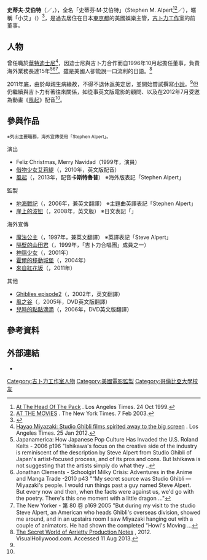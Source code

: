 {{noteTA
|G1=Ghibli
}}
{{Infobox ACG creator
|name=史蒂夫·艾伯特
|image_name=
|width=
|caption=
|job=娛樂主管
|job2=
|period=
|birthname=Stephen M. Alpert
|other_name={{lang|ja|スティーヴ・アルパート}}
|nickname={{lang|ja|アルちゃん}}
|foreign_name= {{lang|ja|スティーブ（ン）・アルパート}}
|english_name= Steve Alpert
|romaji= 
|sex=男
|date of birth={{Birth date and age|1950|4|19}}
|place of birth=
|date of death=
|place of death=
|nationality={{USA}}
|residence= 
|languages=[[英語|英語]]、[[日語|日語]]
|height=
|weight=
|website=
|spouse=
|parents = 
|relatives=
|educate=
*[[哥倫比亞大學|哥倫比亞大學]]管理研究所碩士<ref name="VisualGuide">{{Cite book |title={{lang|ja|風立ちぬビジュアルガイド}} |publisher=[[角川書店|角川書店]] |isbn=978-4-04-110510-8 |pages=60頁 |date=2013年7月20日 |accessdate=2013年8月15日 }}</ref>
|past=
*[[華特迪士尼|華特迪士尼]]主管
*[[吉卜力工作室|吉卜力工作室]]董事
|work=
*[[地海戰記|地海戰記]]
*[[崖上的波妞|崖上的波妞]]
*[[借物少女艾莉緹|借物少女艾莉緹]]
*[[風起|風起]]
|award=
}}
'''史蒂夫·艾伯特'''（{{lang-en|Steve Alpert}}／{{lang-ja|スティーブ・アルパート}}，{{bd|1950年|4月19日}}），全名「史蒂芬·M·艾伯特」（Stephen M. Alpert<ref>[http://articles.latimes.com/1999/oct/24/entertainment/ca-25526 At The Head Of The Pack] {{Wayback|url=http://articles.latimes.com/1999/oct/24/entertainment/ca-25526 |date=20131218104941 }}. Los Angeles Times. 24 Oct 1999.</ref><ref>[http://www.nytimes.com/2003/02/07/movies/at-the-movies.html AT THE MOVIES] {{Wayback|url=http://www.nytimes.com/2003/02/07/movies/at-the-movies.html |date=20131221000151 }}. The New York Times. 7 Feb 2003.</ref>／{{lang|ja|スティーブン・アルパート}}），暱稱「小艾」（{{lang|ja|アルちゃん}}）<ref name="aruchang">{{lang|ja|[http://ghibli.jpn.org/report/aruchang/ 【風立ちぬ】カストルプ誕生の話]. ジブリのせかい. 2013-07-15.}}</ref>，是過去居住在日本[[東京都|東京都]]的美國娛樂主管，[[吉卜力工作室|吉卜力工作室]]的前董事。

==人物==
曾任職於[[華特迪士尼|華特迪士尼]]<ref>[http://herocomplex.latimes.com/movies/hayao-miyazaki-studio-ghibli-films-spirited-away-to-the-big-screen/#/0 Hayao Miyazaki: Studio Ghibli films spirited away to the big screen] {{Wayback|url=http://herocomplex.latimes.com/movies/hayao-miyazaki-studio-ghibli-films-spirited-away-to-the-big-screen/#/0 |date=20130912230047 }}. Los Angeles Times.  25 Jan 2012.</ref>，因迪士尼與吉卜力合作而自1996年10月起擔任董事，負責海外業務長達15年{{r|aruchang}}<ref>Japanamerica: How Japanese Pop Culture Has Invaded the U.S.   Roland Kelts - 2006  p196 "Ishikawa's focus on the creative side of the industry is reminiscent of the description by Steve Alpert from Studio Ghibli of Japan's artist-focused process, and of its pros and cons. But Ishikawa is not suggesting that the artists simply do what they ..</ref><ref>Jonathan Clements - Schoolgirl Milky Crisis: Adventures in the Anime and Manga Trade -2010 p43 "“My secret source was Studio Ghibli — Miyazaki's people. I would run things past a guy named Steve Alpert. But every now and then, when the facts were against us, we'd go with the poetry. There's this one moment with a little dragon ..."</ref><ref>The New Yorker - 第 80 卷 p169  2005 "But during my visit to the studio Steve Alpert, an American who heads Ghibli's overseas division, showed me around, and in an upstairs room I saw Miyazaki hanging out with a couple of animators. He had shown the completed "Howl's Moving ...</ref>。雖是美國人卻能說一口流利的日語。<ref name="notes">[http://www.visualhollywood.com/movies_2012/secret_world_arrietty/notes.pdf The Secret World of Arrietty Production Notes] {{Wayback|url=http://www.visualhollywood.com/movies_2012/secret_world_arrietty/notes.pdf |date=20131213135553 }}, 2012.  VisualHollywood.com.  Accessed 11 Aug 2013.</ref>

2011年底，由於母親生病緣故，不得不退休返美定居，並開始嘗試撰寫[[小說|小說]]。<ref name="VisualGuide"/>{{r|aruchang}}但仍繼續與吉卜力有著往來關係，如從事英文版電影的顧問{{r|notes}}、以及在2012年7月受邀為動畫《[[風起|風起]]》配音<ref name="VisualGuide"/>。

==參與作品==
<div class="notice metadata"  id="spoiler"><small>※列出主要職務，海外宣傳使用「Stephen Alpert」。</small></div>
;演出
*Feliz Christmas, Merry Navidad（1999年，演員）
*[[借物少女艾莉緹|借物少女艾莉緹]]（{{lang|ja|借りぐらしのアリエッティ}}，2010年，英文版配音）
*[[風起|風起]]（{{lang|ja|風立ちぬ}}，2013年，配音'''卡斯特魯普'''） ※海外版表記「Stephen Alpert」

;監製
*[[地海戰記|地海戰記]]（{{lang|ja|ゲド戦記}}，2006年，兼英文翻譯） ※主題曲英譯表記「Stephen Alpert」
*[[崖上的波妞|崖上的波妞]]（{{lang|ja|崖の上のポニョ}}，2008年，英文版） ※日文表記「{{lang|ja|スティーヴ・アルパート}}」

;海外宣傳
*[[魔法公主|魔法公主]]（{{lang|ja|もののけ姫}}，1997年，兼英文翻譯） ※英譯表記「Steve Alpert」 
*[[隔壁的山田君|隔壁的山田君]]（{{lang|ja|ホーホケキョ となりの山田くん}}，1999年，「吉卜力合唱團」成員之一） 
*[[神隱少女|神隱少女]]（{{lang|ja|千と千尋の神隠し}}，2001年） 
*[[霍爾的移動城堡|霍爾的移動城堡]]（{{lang|ja|ハウルの動く城}}，2004年） 
*[[來自紅花坂|來自紅花坂]]（{{lang|ja|コクリコ坂から}}，2011年）

;其他
*[[Ghiblies_episode2|Ghiblies episode2]]（{{lang|ja|ギブリーズ episode2}}，2002年，英文翻譯）
*[[風之谷_(電影)|風之谷]]（{{lang|ja|風の谷のナウシカ}}，2005年，DVD英文版翻譯）
*[[兒時的點點滴滴|兒時的點點滴滴]]（{{lang|ja|おもひでぽろぽろ}}，2006年，DVD英文版翻譯）

==參考資料==
{{reflist|2}}

==外部連結==
*{{imdb name|id=1297907|name=史蒂夫·艾伯特}}

{{DEFAULTSORT:Steve Alpert}}
[[Category:吉卜力工作室人物|Category:吉卜力工作室人物]]
[[Category:美國電影監製|Category:美國電影監製]]
[[Category:哥倫比亞大學校友|Category:哥倫比亞大學校友]]